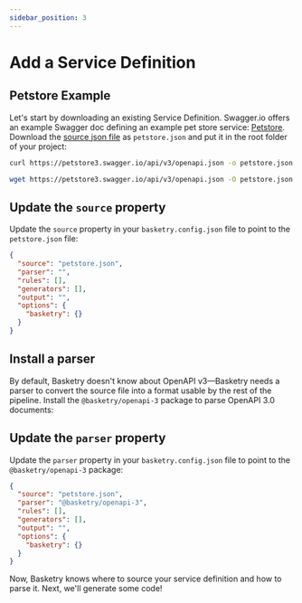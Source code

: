 ```yaml
---
sidebar_position: 3
---
```



# Add a Service Definition

## Petstore Example

Let's start by downloading an existing Service Definition. Swagger.io offers an example Swagger doc defining an example pet store service: [Petstore](https://petstore3.swagger.io/). Download the [source json file](https://petstore3.swagger.io/api/v3/openapi.json) as `petstore.json` and put it in the root folder of your project:

<Tabs>
  <TabItem value="curl" label="cURL" default>

```sh
curl https://petstore3.swagger.io/api/v3/openapi.json -o petstore.json
```

  </TabItem>
  <TabItem value="wget" label="wget">

```sh
wget https://petstore3.swagger.io/api/v3/openapi.json -O petstore.json
```

  </TabItem>
</Tabs>

## Update the `source` property

Update the `source` property in your `basketry.config.json` file to point to the `petstore.json` file:

```json title="basketry.config.json"
{
  "source": "petstore.json",
  "parser": "",
  "rules": [],
  "generators": [],
  "output": "",
  "options": {
    "basketry": {}
  }
}
```

## Install a parser

By default, Basketry doesn't know about OpenAPI v3—Basketry needs a parser to convert the source file into a format usable by the rest of the pipeline. Install the `@basketry/openapi-3` package to parse OpenAPI 3.0 documents:

<Install package="@basketry/openapi-3" />

## Update the `parser` property

Update the `parser` property in your `basketry.config.json` file to point to the `@basketry/openapi-3` package:

```json title="basketry.config.json"
{
  "source": "petstore.json",
  "parser": "@basketry/openapi-3",
  "rules": [],
  "generators": [],
  "output": "",
  "options": {
    "basketry": {}
  }
}
```

Now, Basketry knows where to source your service definition and how to parse it. Next, we'll generate some code!
